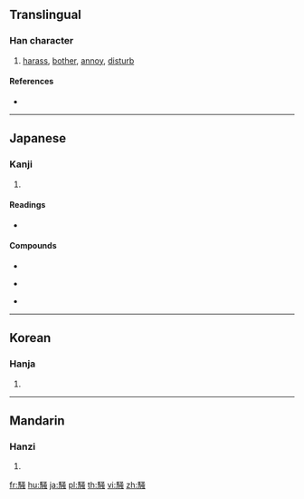 {{character info/new}}
{{also|騷}}
==Translingual==
{{Han simplified forms|騷|騒|骚}}
===Han character===
{{Han char|rn=187|rad=馬|as=08|sn=18|four=|canj=SFELI}}

# [[harass]], [[bother]], [[annoy]], [[disturb]]

====References====
* {{Han ref|kx=1441.071|dkj=44834|hdz=74564.021|uh=9A12|ud=39442}}

----

==Japanese==

===Kanji===
{{ja-kanji|grade=c|rs=馬08|style=s|kyu=騷}}

# {{defn|lang=ja|sort=馬08}}

====Readings====
* {{ja-readings|on=[[そう]] (sō)|kun=[[さわぐ]] (sawagu), [[さわがしい]] (sawagashii), [[うれい]] (urei)}}

====Compounds====
{{top3}}
* {{ja-r|喧騒|けんそう}}
{{mid3}}
* {{ja-r|騒乱|そうらん}}
{{mid3}}
* {{ja-r|騒音|そうおん}}
{{bottom}}

----

==Korean==

===Hanja===
{{ko-hanja|hangeul=소|eumhun=|rv=so|mr=so|y=so}}

# {{defn|lang=ko|sort=馬08}}

----

==Mandarin==

===Hanzi===
{{cmn-hanzi|pin=[[sāo]] ([[sao1]])|wg=sao<sup>1</sup>}}

# {{defn|lang=cmn|sort=馬08}}

[[fr:騒]]
[[hu:騒]]
[[ja:騒]]
[[pl:騒]]
[[th:騒]]
[[vi:騒]]
[[zh:騒]]